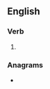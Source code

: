 ==English==

===Verb===
{{head|en|verb form}}

# {{en-past of|reignite}}

===Anagrams===
* {{anagrams|en|a=deegiinrt|re-editing|reediting}}